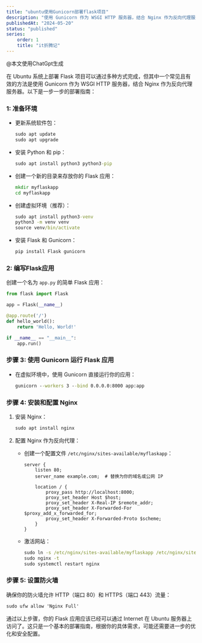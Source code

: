 ```yaml
---
title: "ubuntu使用Gunicorn部署flask项目"
description: "使用 Gunicorn 作为 WSGI HTTP 服务器，结合 Nginx 作为反向代理服务器"
publishedAt: "2024-05-20"
status: "published"
series:
    order: 1
    title: "it折腾记"
---
```


@本文使用ChatGpt生成

在 Ubuntu 系统上部署 Flask 项目可以通过多种方式完成，但其中一个常见且有效的方法是使用 Gunicorn 作为 WSGI HTTP 服务器，结合 Nginx 作为反向代理服务器。以下是一步一步的部署指南：

### 1: 准备环境

- 更新系统软件包：
   ```cmd showLineNumbers
   sudo apt update
   sudo apt upgrade
   ```

- 安装 Python 和 pip：
   ```cmd
   sudo apt install python3 python3-pip
   ```

- 创建一个新的目录来存放你的 Flask 应用：
   ```cmd
   mkdir myflaskapp
   cd myflaskapp
   ```

- 创建虚拟环境（推荐）：
   ```cmd showLineNumbers
   sudo apt install python3-venv
   python3 -m venv venv
   source venv/bin/activate
   ```

- 安装 Flask 和 Gunicorn：
   ```cmd
   pip install Flask gunicorn
   ```

### 2: 编写Flask应用

创建一个名为 `app.py` 的简单 Flask 应用：
```python showLineNumbers title="app.py"
from flask import Flask

app = Flask(__name__)

@app.route('/')
def hello_world():
    return 'Hello, World!'

if __name__ == "__main__":
    app.run()
```

### 步骤 3: 使用 Gunicorn 运行 Flask 应用

- 在虚拟环境中，使用 Gunicorn 直接运行你的应用：
  ```cmd showLineNumbers
  gunicorn --workers 3 --bind 0.0.0.0:8000 app:app
  ```

### 步骤 4: 安装和配置 Nginx

1. 安装 Nginx：
   ```cmd showLineNumbers
   sudo apt install nginx
   ```

2. 配置 Nginx 作为反向代理：
   - 创建一个配置文件 `/etc/nginx/sites-available/myflaskapp`：
     ```nginx showLineNumbers
     server {
         listen 80;
         server_name example.com;  # 替换为你的域名或公网 IP

         location / {
             proxy_pass http://localhost:8000;
             proxy_set_header Host $host;
             proxy_set_header X-Real-IP $remote_addr;
             proxy_set_header X-Forwarded-For $proxy_add_x_forwarded_for;
             proxy_set_header X-Forwarded-Proto $scheme;
         }
     }
     ```
   - 激活网站：
   
     ```cmd showLineNumbers
     sudo ln -s /etc/nginx/sites-available/myflaskapp /etc/nginx/sites-enabled/
     sudo nginx -t
     sudo systemctl restart nginx
     ```

### 步骤 5: 设置防火墙

确保你的防火墙允许 HTTP（端口 80）和 HTTPS（端口 443）流量：
```cmd showLineNumbers
sudo ufw allow 'Nginx Full'
```

通过以上步骤，你的 Flask 应用应该已经可以通过 Internet 在 Ubuntu 服务器上访问了。这只是一个基本的部署指南，根据你的具体需求，可能还需要进一步的优化和安全配置。